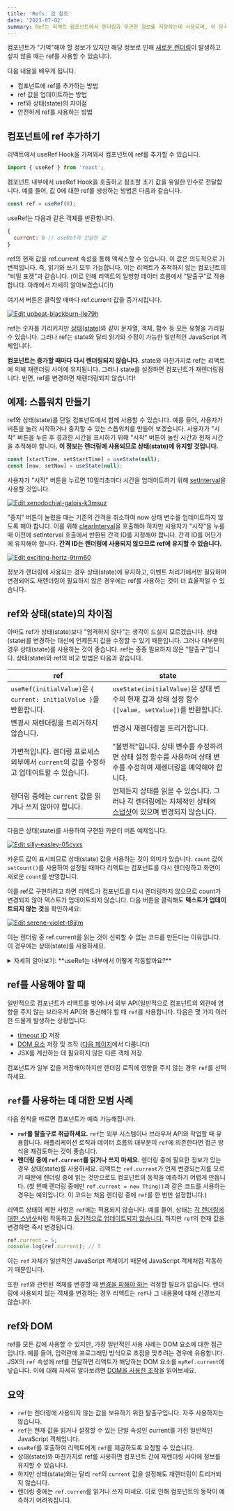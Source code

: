 ```yaml
---
title: 'Refs: 값 참조'
date: '2023-07-02'
summary: Ref는 리액트 컴포넌트에서 렌더링과 무관한 정보를 저장하는데 사용되며, 이 문서에서는 ref의 활용과 주의사항에 대해 설명하고 있습니다.
---
```


<TOCInline toc={props.toc} asDisclosure />


컴포넌트가 "기억"해야 할 정보가 있지만 해당 정보로 인해 [새로운 렌더링](https://react.dev/learn/render-and-commit)이 발생하고 싶지 않을 때는 ref를 사용할 수 있습니다.

다음 내용을 배우게 됩니다.

- 컴포넌트에 ref를 추가하는 방법
- ref 값을 업데이트하는 방법
- ref와 상태(state)의 차이점
- 안전하게 ref를 사용하는 방법

## 컴포넌트에 ref 추가하기

리액트에서 useRef Hook을 가져와서 컴포넌트에 ref를 추가할 수 있습니다.

```javascript
import { useRef } from 'react';
```

컴포넌트 내부에서 useRef Hook을 호출하고 참조할 초기 값을 유일한 인수로 전달합니다. 예를 들어, 값 0에 대한 ref를 생성하는 방법은 다음과 같습니다.

```javascript
const ref = useRef(0);
```

useRef는 다음과 같은 객체를 반환합니다.

```javascript
{ 
  current: 0 // useRef에 전달한 값
}
```

ref의 현재 값을 ref.current 속성을 통해 액세스할 수 있습니다. 이 값은 의도적으로 가변적입니다. 즉, 읽기와 쓰기 모두 가능합니다. 이는 리액트가 추적하지 않는 컴포넌트의 "비밀 포켓"과 같습니다. (이로 인해 리액트의 일방향 데이터 흐름에서 "탈출구"로 작용합니다. 아래에서 자세히 알아보겠습니다!)

여기서 버튼은 클릭할 때마다 ref.current 값을 증가시킵니다.

[![Edit upbeat-blackburn-lle79h](https://codesandbox.io/static/img/play-codesandbox.svg)](https://codesandbox.io/s/upbeat-blackburn-lle79h?fontsize=14&hidenavigation=1&theme=dark)


ref는 숫자를 가리키지만 [상태(state)](https://react.dev/learn/state-a-components-memory)와 같이 문자열, 객체, 함수 등 모든 유형을 가리킬 수 있습니다. 그러나 ref는 state와 달리 읽기와 수정이 가능한 일반적인 JavaScript 객체입니다.

**컴포넌트는 증가할 때마다 다시 렌더링되지 않습니다.** state와 마찬가지로 ref는 리액트에 의해 재렌더링 사이에 유지됩니다. 그러나 state를 설정하면 컴포넌트가 재렌더링됩니다. 반면, ref를 변경하면 재렌더링되지 않습니다!

## 예제: 스톱워치 만들기

ref와 상태(state)를 단일 컴포넌트에서 함께 사용할 수 있습니다. 예를 들어, 사용자가 버튼을 눌러 시작하거나 중지할 수 있는 스톱워치를 만들어 보겠습니다. 사용자가 "시작" 버튼을 누른 후 경과한 시간을 표시하기 위해 "시작" 버튼이 눌린 시간과 현재 시간을 추적해야 합니다. **이 정보는 렌더링에 사용되므로 상태(state)에 유지할 것입니다.**

```javascript
const [startTime, setStartTime] = useState(null);
const [now, setNow] = useState(null);
```

사용자가 "시작" 버튼을 누르면 10밀리초마다 시간을 업데이트하기 위해 [setInterval](https://developer.mozilla.org/docs/Web/API/setInterval)을 사용할 것입니다.

[![Edit xenodochial-galois-k3msuz](https://codesandbox.io/static/img/play-codesandbox.svg)](https://codesandbox.io/s/xenodochial-galois-k3msuz?fontsize=14&hidenavigation=1&theme=dark)


"중지" 버튼이 눌렸을 때는 기존의 간격을 취소하여 now 상태 변수를 업데이트하지 않도록 해야 합니다. 이를 위해 [clearInterval](https://developer.mozilla.org/en-US/docs/Web/API/clearInterval)을 호출해야 하지만 사용자가 "시작"을 누를 때 이전에 setInterval 호출에서 반환된 간격 ID를 지정해야 합니다. 간격 ID를 어딘가에 유지해야 합니다. **간격 ID는 렌더링에 사용되지 않으므로 ref에 유지할 수 있습니다.**

[![Edit exciting-hertz-9trm60](https://codesandbox.io/static/img/play-codesandbox.svg)](https://codesandbox.io/s/exciting-hertz-9trm60?fontsize=14&hidenavigation=1&theme=dark)


정보가 렌더링에 사용되는 경우 상태(state)에 유지하고, 이벤트 처리기에서만 필요하며 변경되어도 재렌더링이 필요하지 않은 경우에는 ref를 사용하는 것이 더 효율적일 수 있습니다.


## ref와 상태(state)의 차이점

아마도 ref가 상태(state)보다 "엄격하지 않다"는 생각이 드실지 모르겠습니다. 상태(state)를 변경하는 대신에 언제든지 값을 수정할 수 있기 때문입니다. 그러나 대부분의 경우 상태(state)를 사용하는 것이 좋습니다. ref는 종종 필요하지 않은 "탈출구"입니다. 상태(state)와 ref의 비교 방법은 다음과 같습니다.

| ref | state |
| --- | --- |
| `useRef(initialValue)`은 `{ current: initialValue }`을 반환합니다. | `useState(initialValue)`은 상태 변수의 현재 값과 상태 설정 함수`([value, setValue])`를 반환합니다. |
| 변경시 재렌더링을 트리거하지 않습니다. | 변경시 재렌더링을 트리거합니다. |
| 가변적입니다. 렌더링 프로세스 외부에서 `current`의 값을 수정하고 업데이트할 수 있습니다. | "불변적"입니다. 상태 변수를 수정하려면 상태 설정 함수를 사용하여 상태 변수를 수정하여 재렌더링을 예약해야 합니다. |
| 렌더링 중에는 `current` 값을 읽거나 쓰지 않아야 합니다. | 언제든지 상태를 읽을 수 있습니다. 그러나 각 렌더링에는 자체적인 상태의 [스냅샷](https://react.dev/learn/state-as-a-snapshot)이 있으며 변경되지 않습니다. |

다음은 상태(state)를 사용하여 구현된 카운터 버튼 예제입니다.

[![Edit silly-easley-05cvxs](https://codesandbox.io/static/img/play-codesandbox.svg)](https://codesandbox.io/s/silly-easley-05cvxs?fontsize=14&hidenavigation=1&theme=dark)


카운트 값이 표시되므로 상태(state) 값을 사용하는 것이 의미가 있습니다. `count` 값이 `setCount()`를 사용하여 설정될 때마다 리액트는 컴포넌트를 다시 렌더링하고 화면이 새로운 `count`를 반영합니다.

이를 ref로 구현하려고 하면 리액트가 컴포넌트를 다시 렌더링하지 않으므로 count가 변경되지 않아 텍스트가 업데이트되지 않습니다. 다음 버튼을 클릭해도 **텍스트가 업데이트되지 않는 것**을 확인하세요:

[![Edit serene-violet-t8jjlm](https://codesandbox.io/static/img/play-codesandbox.svg)](https://codesandbox.io/s/serene-violet-t8jjlm?fontsize=14&hidenavigation=1&theme=dark)


이는 렌더링 중 ref.current를 읽는 것이 신뢰할 수 없는 코드를 만든다는 이유입니다. 이 경우에는 상태(state)를 사용하세요.

<details className="bg-gray-100 p-2 rounded-md">
  <summary>자세히 알아보기: **useRef는 내부에서 어떻게 작동할까요?**</summary>


`useState`와 `useRef`는 모두 리액트에서 제공되지만, 원칙적으로 useState 위에 useRef를 구현할 수 있습니다. 리액트 내부에서 `useRef`가 다음과 같이 구현된 것처럼 생각할 수 있습니다.

```javascript
// 리액트 내부에서
function useRef(initialValue) {
  const [ref, unused] = useState({ current: initialValue });
  return ref;
}
```

첫 번째 렌더링에서 `useRef`는 `{ current: initialValue }`를 반환합니다. 이 객체는 리액트에 의해 저장되므로 다음 렌더링에서 동일한 객체가 반환됩니다. 여기서 상태 설정 함수는 이 예제에서 사용되지 않습니다. `useRef`는 항상 동일한 객체를 반환해야 하기 때문에 필요하지 않습니다!

리액트는 실제로 대부분의 경우에 useRef를 제공합니다. 그러나 ref를 사용하기 전용 상태 변수로 생각할 수 있습니다. 객체 지향 프로그래밍에 익숙하다면 `ref`가 인스턴스 필드를 생각나게 할 수 있습니다. 하지만 `this.something` 대신 `somethingRef.current`와 같이 작성합니다.
</details>

## ref를 사용해야 할 때

일반적으로 컴포넌트가 리액트를 벗어나서 외부 API(일반적으로 컴포넌트의 외관에 영향을 주지 않는 브라우저 API)와 통신해야 할 때 `ref`를 사용합니다. 다음은 몇 가지 이러한 드물게 발생하는 상황입니다.

- [timeout ID](https://developer.mozilla.org/docs/Web/API/setTimeout) 저장
- [DOM 요소](https://developer.mozilla.org/docs/Web/API/Element) 저장 및 조작 ([다음 페이지](https://react.dev/learn/manipulating-the-dom-with-refs)에서 다룹니다)
- JSX를 계산하는 데 필요하지 않은 다른 객체 저장

컴포넌트가 일부 값을 저장해야하지만 렌더링 로직에 영향을 주지 않는 경우 `ref`를 선택하세요.

## `ref`를 사용하는 데 대한 모범 사례

다음 원칙을 따르면 컴포넌트가 예측 가능해집니다.

- **`ref`를 탈출구로 취급하세요.** `ref`는 외부 시스템이나 브라우저 API와 작업할 때 유용합니다. 애플리케이션 로직과 데이터 흐름의 대부분이 `ref`에 의존한다면 접근 방식을 재검토하는 것이 좋습니다.
- **렌더링 중에 `ref.current`를 읽거나 쓰지 마세요.** 렌더링 중에 필요한 정보가 있는 경우 상태(state)를 사용하세요. 리액트는 `ref.current`가 언제 변경되는지를 모르기 때문에 렌더링 중에 읽는 것만으로도 컴포넌트의 동작을 예측하기 어렵게 만듭니다. (첫 번째 렌더링 중에만 `ref.current = new Thing()`과 같은 코드를 사용하는 경우는 예외입니다. 이 코드는 처음 렌더링 중에 `ref`를 한 번만 설정합니다.)

리액트 상태의 제한 사항은 `ref`에는 적용되지 않습니다. 예를 들어, 상태는 [각 렌더링에 대한 스냅샷](https://react.dev/learn/state-as-a-snapshot)처럼 작동하고 [동기적으로 업데이트되지 않습니다.](https://react.dev/learn/queueing-a-series-of-state-updates) 하지만 `ref`의 현재 값을 변경하면 즉시 변경됩니다.

```javascript
ref.current = 5;
console.log(ref.current); // 5
```

이는 `ref` 자체가 일반적인 JavaScript 객체이기 때문에 JavaScript 객체처럼 작동하기 때문입니다.

또한 `ref`와 관련된 객체를 변경할 때 [변경을 피해야 하는](https://react.dev/learn/updating-objects-in-state) 걱정할 필요가 없습니다. 렌더링에 사용되지 않는 객체를 변경하는 경우 리액트는 `ref`나 그 내용물에 대해 신경쓰지 않습니다.

## ref와 DOM

ref를 모든 값에 사용할 수 있지만, 가장 일반적인 사용 사례는 DOM 요소에 대한 접근입니다. 예를 들어, 입력란에 프로그래밍 방식으로 초점을 맞추려는 경우에 유용합니다. JSX의 `ref` 속성에 ref를 전달하면 리액트가 해당하는 DOM 요소를 `myRef.current`에 넣습니다. 이에 대해 자세히 알아보려면 [DOM을 사용한 조작](https://react.dev/learn/manipulating-the-dom-with-refs)을 읽어보세요.

## 요약

- `ref`는 렌더링에 사용되지 않는 값을 보유하기 위한 탈출구입니다. 자주 사용하지는 않습니다.
- `ref`는 현재 값을 읽거나 설정할 수 있는 단일 속성인 current를 가진 일반적인 JavaScript 객체입니다.
- `useRef`를 호출하여 리액트에게 `ref`를 제공하도록 요청할 수 있습니다.
- 상태(state)와 마찬가지로 ref를 사용하면 컴포넌트 간에 재렌더링 사이에 정보를 유지할 수 있습니다.
- 하지만 상태(state)와는 달리 `ref`의 `current` 값을 설정해도 재렌더링이 트리거되지 않습니다.
- 렌더링 중에는 `ref.curren`를 읽거나 쓰지 마세요. 이로 인해 컴포넌트의 동작이 예측하기 어려워집니다.